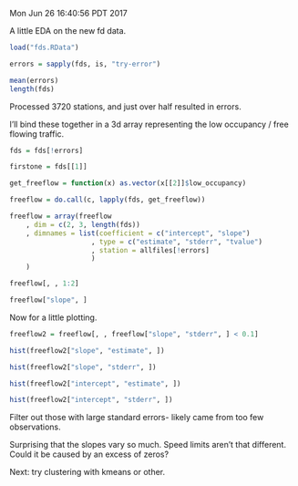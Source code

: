 Mon Jun 26 16:40:56 PDT 2017

A little EDA on the new fd data.

```R

load("fds.RData")

errors = sapply(fds, is, "try-error")

mean(errors)
length(fds)

```

Processed 3720 stations, and just over half resulted in errors.

I'll bind these together in a 3d array representing the low occupancy / free flowing traffic.

```R

fds = fds[!errors]

firstone = fds[[1]]

get_freeflow = function(x) as.vector(x[[2]]$low_occupancy)

freeflow = do.call(c, lapply(fds, get_freeflow))

freeflow = array(freeflow
    , dim = c(2, 3, length(fds))
    , dimnames = list(coefficient = c("intercept", "slope")
                    , type = c("estimate", "stderr", "tvalue")
                    , station = allfiles[!errors]
                    )
    )

freeflow[, , 1:2]

freeflow["slope", ]

```

Now for a little plotting.


```R

freeflow2 = freeflow[, , freeflow["slope", "stderr", ] < 0.1]

hist(freeflow2["slope", "estimate", ])

hist(freeflow2["slope", "stderr", ])

hist(freeflow2["intercept", "estimate", ])

hist(freeflow2["intercept", "stderr", ])

```

Filter out those with large standard errors- likely came from too few
observations.

Surprising that the slopes vary so much. Speed limits aren't that
different. Could it be caused by an excess of zeros?

Next: try clustering with kmeans or other.
